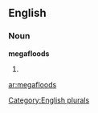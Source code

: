 
==English==

===Noun===
'''megafloods'''

# {{plural of|[[megaflood]]}}

[[Category:English plurals]]

[[ar:megafloods]]